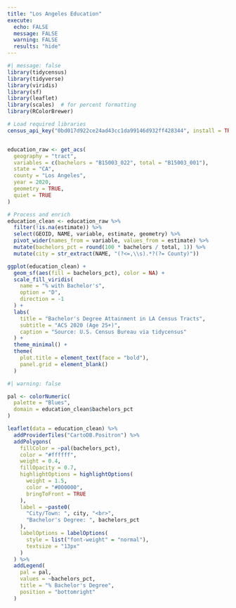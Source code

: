 ```yaml
---
title: "Los Angeles Education"
execute: 
  echo: FALSE
  message: FALSE
  warning: FALSE
  results: "hide"
---
```


```r
#| message: false
library(tidycensus)
library(tidyverse)
library(viridis)
library(sf)
library(leaflet)
library(scales)  # for percent formatting
library(RColorBrewer)
```

```r
# Load required libraries
census_api_key("0bd017d922ce24ad43cc1da99146d932ff428344", install = TRUE, overwrite = TRUE)


education_raw <- get_acs(
  geography = "tract",
  variables = c(bachelors = "B15003_022", total = "B15003_001"),
  state = "CA",
  county = "Los Angeles",
  year = 2020,
  geometry = TRUE,
  quiet = TRUE
)

# Process and enrich
education_clean <- education_raw %>%
  filter(!is.na(estimate)) %>%
  select(GEOID, NAME, variable, estimate, geometry) %>%
  pivot_wider(names_from = variable, values_from = estimate) %>%
  mutate(bachelors_pct = round(100 * bachelors / total, 1)) %>%
  mutate(city = str_extract(NAME, "(?<=,\\s).*?(?= County)"))
```

```r
ggplot(education_clean) +
  geom_sf(aes(fill = bachelors_pct), color = NA) +
  scale_fill_viridis(
    name = "% with Bachelor's",
    option = "D",
    direction = -1
  ) +
  labs(
    title = "Bachelor's Degree Attainment in LA Census Tracts",
    subtitle = "ACS 2020 (Age 25+)",
    caption = "Source: U.S. Census Bureau via tidycensus"
  ) +
  theme_minimal() +
  theme(
    plot.title = element_text(face = "bold"),
    panel.grid = element_blank()
  )
```
```r
#| warning: false

pal <- colorNumeric(
  palette = "Blues",
  domain = education_clean$bachelors_pct
)

leaflet(data = education_clean) %>%
  addProviderTiles("CartoDB.Positron") %>%
  addPolygons(
    fillColor = ~pal(bachelors_pct),
    color = "#ffffff",
    weight = 0.4,
    fillOpacity = 0.7,
    highlightOptions = highlightOptions(
      weight = 1.5,
      color = "#000000",
      bringToFront = TRUE
    ),
    label = ~paste0(
      "City/Town: ", city, "<br>",
      "Bachelor's Degree: ", bachelors_pct
    ),
    labelOptions = labelOptions(
      style = list("font-weight" = "normal"),
      textsize = "13px"
    )
  ) %>%
  addLegend(
    pal = pal,
    values = ~bachelors_pct,
    title = "% Bachelor's Degree",
    position = "bottomright"
  )
```

